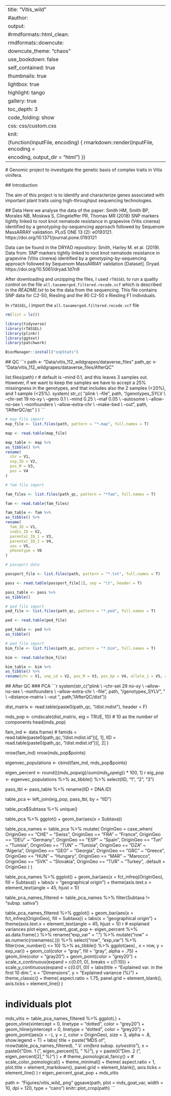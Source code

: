   ---
  title: "Vitis_wild"
  #author:
  output:
    #rmdformats::html_clean:
    rmdformats::downcute:
      downcute_theme: "chaos"
      use_bookdown: false
      self_contained: true
      thumbnails: true
      lightbox: true
      highlight: tango
      gallery: true
      toc_depth: 3
      code_folding: show
      css: css/custom.css
  knit:
    (function(inputFile, encoding) { rmarkdown::render(inputFile, encoding =
    encoding, output_dir = "html") })
  ---

  # Genomic project to investigate  the genetic basis of complex traits in Vitis vinifera.

  ## Introduction

  The aim of this project is to identify and characterize genes associated with important plant traits using high-throughput sequencing technologies.

  ## Data
  Here we analyse the data of the paper:
  Smith HM, Smith BP, Morales NB, Moskwa S, Clingeleffer PR, Thomas MR (2018) SNP markers tightly linked to root knot nematode resistance in grapevine (Vitis cinerea) identified by a genotyping-by-sequencing approach followed by Sequenom MassARRAY validation. PLoS ONE 13 (2): e0193121. https://doi.org/10.1371/journal.pone.0193121

  Data can be found in the DRYAD repository:
  Smith, Harley M. et al. (2019). Data from: SNP markers tightly linked to root knot nematode resistance in grapevine (Vitis cinerea) identified by a genotyping-by-sequencing approach followed by Sequenom MassARRAY validation [Dataset]. Dryad. https://doi.org/10.5061/dryad.1d7n9

  After downloading and unzipping the files, I used `rTASSEL` to run a quality control on the file `all.taxamerged.filtered.recode.vcf` which is described in the *README.txt* to be the data from the sequencing. This file contains SNP data for C2-50, Riesling and the 90 C2-50 x Riesling F1 individuals.

  In `rTASSEL`, i import the `all.taxamerged.filtered.recode.vcf` file

  ```r
rm(list = ls())
  ```
  ```r
library(tidyverse)
library(rTASSEL)
library(plinkr)
library(ggtext)
library(patchwork)

BiocManager::install("snpStats")
  ```

  ## QC
  ```r
path <- "Data/vitis_112_wildgrapes/dataverse_files"
path_qc <- "Data/vitis_112_wildgrapes/dataverse_files/AfterQC"

list.files(path)
  ```
  ```r
# default is --mind 0.1, and this leaves 3 samples out. However, if we want to keep the samples we have to accept a 25% missingness in the genotypes, and that includes also the 2 samples (<20%), and 1 sample (<25%).
system(
  str_c(
    "plink \\
  --file ", path, "/genotypes_SYLV \\
  --chr-set 19 no-xy \\
  --geno 0.1 \\
  --mind 0.25 \\
  --maf 0.05 \\
  --autosome \\
  --allow-no-sex \\
  --nonfounders \\
  --allow-extra-chr \\
  --make-bed \\
  --out ", path, "/AfterQC/qc"
  )
)
  ```

  ```r
# map file import
map_file <- list.files(path, pattern = "*.map", full.names = T)

map <- read.table(map_file)

map_table <- map %>%
  as_tibble() %>%
  rename(
    chr = V1,
    snp_ID = V2,
    pos_M = V3,
    pos = V4
  )
  ```
  ```r
# fam file import

fam_files <- list.files(path_qc, pattern = "*fam", full.names = T)

fam <- read.table(fam_files)

fam_table <- fam %>%
  as_tibble() %>%
  rename(
    fam_ID = V1,
    indiv_ID = V2,
    parental_ID_1 = V3,
    parental_ID_2 = V4,
    sex = V5,
    phenotype = V6
  )
  ```
  ```r
# passport data

passport_file <- list.files(path, pattern = "*.txt", full.names = T)

pass <- read.table(passport_file[1], sep = "\t", header = T)

pass_table <- pass %>%
  as_tibble()
  ```
  ```r
# ped file import
ped_file <- list.files(path_qc, pattern = "*.ped", full.names = T)

ped <- read.table(ped_file)

ped_table <- ped %>%
  as_tibble()
  ```
  ```r
# ped file import
bim_file <- list.files(path_qc, pattern = "*.bim", full.names = T)

bim <- read.table(bim_file)

bim_table <- bim %>%
  as_tibble() %>%
  rename(chr = V1, snp_id = V2, pos_M = V3, pos_bp = V4, allele_1 = V5, allele_2 = V6)
  ```


  ## After QC
  ### PCA
  ```r
system(str_c("plink \\
  --chr-set 29 no-xy \\
  --allow-no-sex \\
  --nonfounders \\
  --allow-extra-chr \\
  --file ", path, "/genotypes_SYLV", " \\
  --distance-matrix \\
  --out ", path, "/AfterQC/dist"))

dist_matrix <- read.table(paste0(path_qc, "/dist.mdist"), header = F)

mds_pop <- cmdscale(dist_matrix, eig = TRUE, 10) # 10 as the number of components
head(mds_pop)

fam_ind <- data.frame(
  # famids = read.table(paste0(path_qc,"/dist.mdist.id"))[, 1],
  IID = read.table(paste0(path_qc, "/dist.mdist.id"))[, 2]
)

nrow(fam_ind)
nrow(mds_pop$points)

eigenvec_populations <- cbind(fam_ind, mds_pop$points)

eigen_percent <- round(((mds_pop$eig) / sum(mds_pop$eig)) * 100, 1)
  ```
  ```r
eig_pop <- eigenvec_populations %>%
  as_tibble() %>%
  select(IID, "1", "2", "3")

pass_tbl <- pass_table %>%
  rename(IID = DNA.ID)

table_pca <- left_join(eig_pop, pass_tbl, by = "IID")

table_pca$Subtaxa %>% unique()

table_pca %>%
  ggplot() +
  geom_bar(aes(x = Subtaxa))

table_pca_names <- table_pca %>%
  mutate(
    OriginGeo = case_when(
      OriginGeo == "CHE" ~ "Swiss",
      OriginGeo == "FRA" ~ "France",
      OriginGeo == "DEU" ~ "Germany",
      OriginGeo == "ESP" ~ "Spain",
      OriginGeo == "Tun" ~ "Tunisia",
      OriginGeo == "TUN" ~ "Tunisia",
      OriginGeo == "DZA" ~ "Algeria",
      OriginGeo == "GEO" ~ "Georgia",
      OriginGeo == "GRC" ~ "Greece",
      OriginGeo == "HUN" ~ "Hungary",
      OriginGeo == "MAR" ~ "Marocco",
      OriginGeo == "SVK" ~ "Slovakia",
      OriginGeo == "TUR" ~ "Turkey",
      .default = OriginGeo
    )
  )

table_pca_names %>%
  ggplot() +
  geom_bar(aes(x = fct_infreq(OriginGeo), fill = Subtaxa)) +
  labs(x = "geographical origin") +
  theme(axis.text.x = element_text(angle = 45, hjust = 1))

table_pca_names_filtered <-
  table_pca_names %>%
  filter(Subtaxa != "subsp. sativa")

table_pca_names_filtered %>%
  ggplot() +
  geom_bar(aes(x = fct_infreq(OriginGeo), fill = Subtaxa)) +
  labs(x = "geographical origin") +
  theme(axis.text.x = element_text(angle = 45, hjust = 1))
  ```
  ```r
# explained variances plot
eigen_percent_goat_pop <-
  eigen_percent %>%
  as.data.frame(.) %>%
  rename("exp_var" = ".") %>%
  mutate("row" = as.numeric(rownames(.))) %>%
  select("row", "exp_var") %>%
  filter(row_number() <= 10) %>%
  as_tibble() %>%
  ggplot(aes(., x = row, y = exp_var)) +
  geom_col(color = "gray", fill = "gray", alpha = .75) +
  geom_line(color = "gray20") +
  geom_point(color = "grey20") +
  scale_x_continuous(expand = c(0.01, 0), breaks = c(1:10)) +
  scale_y_continuous(expand = c(0.01, 0)) +
  labs(title = "Explained var. in the first 10 dim.", x = "Dimensions", y = "Explained variance (%)") +
  theme_classic() +
  theme(
    aspect.ratio = 1.75,
    panel.grid = element_blank(),
    axis.ticks = element_line()
  )

# individuals plot
mds_vitis <-
  table_pca_names_filtered %>%
  ggplot(.) +
  geom_vline(xintercept = 0, linetype = "dotted", color = "grey20") +
  geom_hline(yintercept = 0, linetype = "dotted", color = "grey20") +
  geom_point(aes(x = -`1`, y = `2`, color = OriginGeo), size = 3, alpha = .8, show.legend = T) +
  labs(
    title = paste("MDS of", nrow(table_pca_names_filtered), " *V. vinifera* subsp. *sylvestris*"),
    x = paste0("Dim. 1 (", eigen_percent[1], " %)"),
    y = paste0("Dim. 2 (", eigen_percent[2], " %)")
  ) +
  # theme_pomological_fancy() +
  # scale_color_pomological() +
  theme_minimal() +
  theme(
    aspect.ratio = 1,
    plot.title = element_markdown(),
    panel.grid = element_blank(),
    axis.ticks = element_line()
  )
  ```
  ```r
eigen_percent_goat_pop + mds_vitis

path <- "Figures/vitis_wild_.png"
ggsave(path, plot = mds_goat_var, width = 10, dpi = 120, type = "cairo")
knitr::plot_crop(path)
  ```